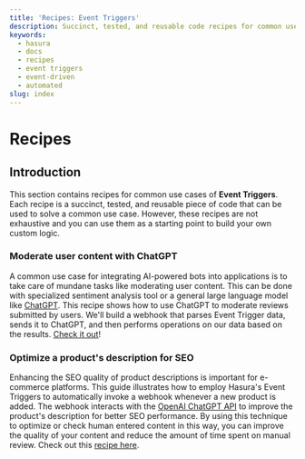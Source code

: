 ```yaml
---
title: 'Recipes: Event Triggers'
description: Succinct, tested, and reusable code recipes for common use cases in Hasura.
keywords:
  - hasura
  - docs
  - recipes
  - event triggers
  - event-driven
  - automated
slug: index
---
```


# Recipes

## Introduction

This section contains recipes for common use cases of **Event Triggers**. Each recipe is a succinct, tested, and
reusable piece of code that can be used to solve a common use case. However, these recipes are not exhaustive and you
can use them as a starting point to build your own custom logic.

### Moderate user content with ChatGPT

A common use case for integrating AI-powered bots into applications is to take care of mundane tasks like moderating
user content. This can be done with specialized sentiment analysis tool or a general large language model like
[ChatGPT](https://platform.openai.com/docs/guides/gpt).  This recipe shows how to use ChatGPT to moderate reviews
submitted by users. We'll build a webhook that parses Event Trigger data, sends it to ChatGPT, and then performs
operations on our data based on the results. [Check it out](/event-triggers/recipes/moderate-user-content-with-gpt.mdx)!

### Optimize a product's description for SEO

Enhancing the SEO quality of product descriptions is important for e-commerce platforms. This guide illustrates how to
employ Hasura's Event Triggers to automatically invoke a webhook whenever a new product is added. The webhook interacts
with the [OpenAI ChatGPT API](https://platform.openai.com/docs/guides/gpt) to improve the product's description for
better SEO performance. By using this technique to optimize or check human entered content in this way, you can
improve the quality of your content and reduce the amount of time spent on manual review. Check out this
[recipe here](/event-triggers/recipes/product-description-chatgpt-seo.mdx).
